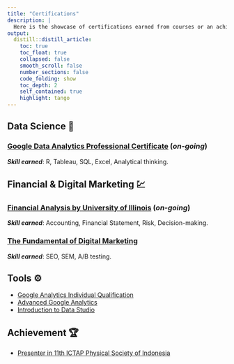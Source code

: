 ```yaml
---
title: "Certifications"
description: |
  Here is the showcase of certifications earned from courses or an achievement.
output:
  distill::distill_article:
    toc: true
    toc_float: true
    collapsed: false
    smooth_scroll: false
    number_sections: false
    code_folding: show
    toc_depth: 2
    self_contained: true
    highlight: tango
---
```


## Data Science 🔬
### [Google Data Analytics Professional Certificate](https://www.coursera.org/account/accomplishments/certificate/LT9R8CSLK5G9){target="_blank"} (*on-going*)
***Skill earned***: R, Tableau, SQL, Excel, Analytical thinking.

## Financial & Digital Marketing 💹
### [Financial Analysis by University of Illinois](https://www.coursera.org/account/accomplishments/certificate/V66H4M3TSTY5){target="_blank"} (*on-going*)
***Skill earned***: Accounting, Financial Statement, Risk, Decision-making.

### [The Fundamental of Digital Marketing](https://drive.google.com/file/d/1XwouV0E9wSLIATOPdmk80RFXoboBVZF7/view?usp=sharing){target="_blank"}
***Skill earned***: SEO, SEM, A/B testing.

## Tools ⚙️
* [Google Analytics Individual Qualification](https://skillshop.exceedlms.com/student/award/FTPFEs41nBraepdhHbVMzjo4?referer=https%3A%2F%2Fskillshop.exceedlms.com%2Fstudent%2Fpath%2F2938%3Fuse_local%3Dtrue){target="_blank"}
* [Advanced Google Analytics](https://analytics.google.com/analytics/academy/certificate/FMSGkubIQLWEUrzLYxvJHQ){target="_blank"}
* [Introduction to Data Studio](https://analytics.google.com/analytics/academy/certificate/xuWodfkvTfKuBWinMg8Clg){target="_blank"}

## Achievement 🏆
* [Presenter in 11th ICTAP Physical Society of Indonesia](https://drive.google.com/file/d/1jaavf4yBVams6U4JVTEkG6Vzf5CTgmdf/view?usp=sharing){target="_blank"}